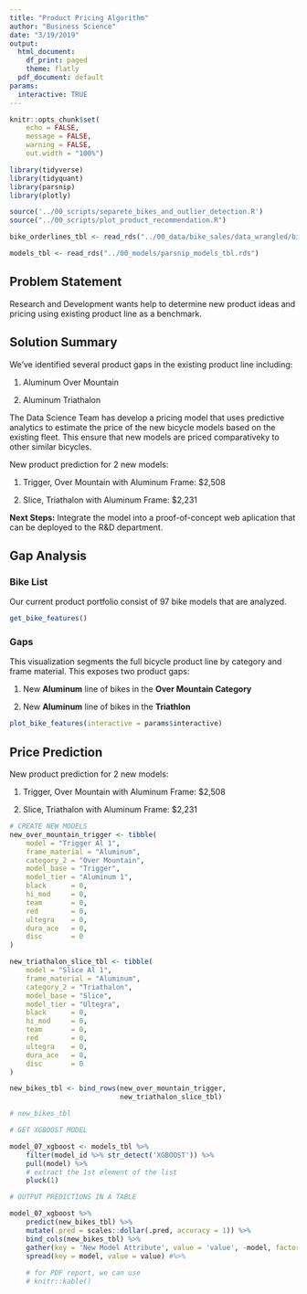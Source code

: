 ```yaml
---
title: "Product Pricing Algorithm"
author: "Business Science"
date: "3/19/2019"
output:
  html_document: 
    df_print: paged
    theme: flatly
  pdf_document: default
params:
  interactive: TRUE 
---
```


```r
knitr::opts_chunk$set(
    echo = FALSE,
    message = FALSE,
    warning = FALSE,
    out.width = "100%")
```

```r
library(tidyverse)
library(tidyquant)
library(parsnip)
library(plotly)
```         


```r
source('../00_scripts/separete_bikes_and_outlier_detection.R')
source("../00_scripts/plot_product_recommendation.R")
```

```r
bike_orderlines_tbl <- read_rds("../00_data/bike_sales/data_wrangled/bike_orderlines.rds")
```

```r
models_tbl <- read_rds("../00_models/parsnip_models_tbl.rds")
```

## Problem Statement

Research and Development wants help to determine new product ideas and pricing using existing product line as a benchmark.

## Solution Summary

We've identified several product gaps in the existing product line including:

1. Aluminum Over Mountain

2. Aluminum Triathalon

The Data Science Team has develop a pricing model that uses predictive analytics to estimate the price of the new bicycle models based on the existing fleet. This ensure that new models are priced comparativeky to other similar bicycles.

New product prediction for 2 new models:

1. Trigger, Over Mountain with Aluminum Frame: $2,508

2. Slice, Triathalon with Aluminum Frame: $2,231

**Next Steps:** Integrate the model into a proof-of-concept web aplication that can be deployed to the R&D department.


## Gap Analysis

### Bike List

Our current product portfolio consist of 97 bike models that are analyzed.

```r
get_bike_features()
```

### Gaps

This visualization segments the full bicycle product line by category and frame material.  This exposes two product gaps:

1. New **Aluminum** line of bikes in the **Over Mountain Category**

2. New **Aluminum** line of bikes in the **Triathlon**


```r
plot_bike_features(interactive = params$interactive)
```
 
\newpage
## Price Prediction

New product prediction for 2 new models:

1. Trigger, Over Mountain with Aluminum Frame: $2,508

2. Slice, Triathalon with Aluminum Frame: $2,231



```r
# CREATE NEW MODELS
new_over_mountain_trigger <- tibble(
    model = "Trigger Al 1",
    frame_material = "Aluminum",
    category_2 = "Over Mountain",
    model_base = "Trigger",
    model_tier = "Aluminum 1",
    black      = 0,
    hi_mod     = 0,
    team       = 0,
    red        = 0,
    ultegra    = 0,
    dura_ace   = 0,
    disc       = 0
) 

new_triathalon_slice_tbl <- tibble(
    model = "Slice Al 1",
    frame_material = "Aluminum",
    category_2 = "Triathalon",
    model_base = "Slice",
    model_tier = "Ultegra",
    black      = 0,
    hi_mod     = 0,
    team       = 0,
    red        = 0,
    ultegra    = 0,
    dura_ace   = 0,
    disc       = 0
) 

new_bikes_tbl <- bind_rows(new_over_mountain_trigger, 
                           new_triathalon_slice_tbl)

# new_bikes_tbl
```

```r
# GET XGBOOST MODEL

model_07_xgboost <- models_tbl %>% 
    filter(model_id %>% str_detect('XGBOOST')) %>% 
    pull(model) %>% 
    # extract the 1st element of the list
    pluck(1)  
```


```r
# OUTPUT PREDICTIONS IN A TABLE

model_07_xgboost %>% 
    predict(new_bikes_tbl) %>% 
    mutate(.pred = scales::dollar(.pred, accuracy = 1)) %>% 
    bind_cols(new_bikes_tbl) %>% 
    gather(key = 'New Model Attribute', value = 'value', -model, factor_key = TRUE) %>% 
    spread(key = model, value = value) #%>% 
    
    # for PDF report, we can use
    # knitr::kable()
```









